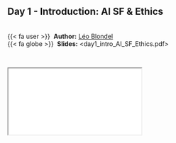 
::: {.callout-note icon=true appearance="simple"}
## Day 1 - Introduction: AI SF & Ethics {.unnumbered}

<br />
{{< fa user >}} &nbsp;**Author:** [Léo Blondel](https://www.alien.club/)<br/>
{{< fa globe >}} &nbsp;**Slides:** <day1_intro_AI_SF_Ethics.pdf>
:::


<br />

<div class="container">
  <iframe class="responsive-iframe" src="courses/day1_intro_AI_SF_Ethics.pdf"></iframe>
</div> 